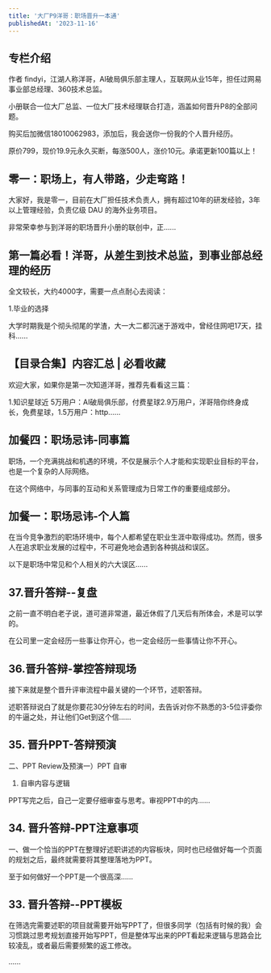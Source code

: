 ```yaml
---
title: '大厂P9洋哥：职场晋升一本通'
publishedAt: '2023-11-16'
---
```


## 专栏介绍

作者 findyi，江湖人称洋哥，AI破局俱乐部主理人，互联网从业15年，担任过网易事业部总经理、360技术总监。  
  
小册联合一位大厂总监、一位大厂技术经理联合打造，涵盖如何晋升P8的全部问题。  
  
购买后加微信18010062983，添加后，我会送你一份我的个人晋升经历。  
  
原价799，现价19.9元永久买断，每涨500人，涨价10元。承诺更新100篇以上！

## 零一：职场上，有人带路，少走弯路！
大家好，我是零一，目前在大厂担任技术负责人，拥有超过10年的研发经验，3年以上管理经验，负责亿级 DAU 的海外业务项目。

非常荣幸参与到洋哥的职场晋升小册的联创中，正......

## 第一篇必看！洋哥，从差生到技术总监，到事业部总经理的经历
全文较长，大约4000字，需要一点点耐心去阅读：

1.毕业的选择

大学时期我是个彻头彻尾的学渣，大一大二都沉迷于游戏中，曾经住网吧17天，挂科......

## 【目录合集】内容汇总 | 必看收藏
欢迎大家，如果你是第一次知道洋哥，推荐先看看这三篇：

1.知识星球近 5万用户：AI破局俱乐部，付费星球2.9万用户，洋哥陪你终身成长，免费星球，1.5万用户：http......

## 加餐四：职场忌讳-同事篇
职场，一个充满挑战和机遇的环境，不仅是展示个人才能和实现职业目标的平台，也是一个复杂的人际网络。

在这个网络中，与同事的互动和关系管理成为日常工作的重要组成部分。

## 加餐一：职场忌讳-个人篇
在当今竞争激烈的职场环境中，每个人都希望在职业生涯中取得成功。然而，很多人在追求职业发展的过程中，不可避免地会遇到各种挑战和误区。

以下是职场中常见和个人相关的六大误区......

## 37.晋升答辩--复盘
之前一直不明白老子说，道可道非常道，最近休假了几天后有所体会，术是可以学的。

在公司里一定会经历一些事让你开心，也一定会经历一些事情让你不开心。

## 36.晋升答辩-掌控答辩现场
接下来就是整个晋升评审流程中最关键的一个环节，述职答辩。

述职答辩说白了就是你要花30分钟左右的时间，去告诉对你不熟悉的3-5位评委你的牛逼之处，并让他们Get到这个信......

## 35. 晋升PPT-答辩预演
二、PPT Review及预演一）PPT 自审

1) 自审内容与逻辑

PPT写完之后，自己一定要仔细审查与思考。审视PPT中的内......

## 34. 晋升答辩-PPT注意事项
一、做一个恰当的PPT在整理好述职讲述的内容板块，同时也已经做好每一个页面的规划之后，最终就需要将其整理落地为PPT。

至于如何做好一个PPT是一个很高深......

## 33. 晋升答辩--PPT模板
在筛选完需要述职的项目就需要开始写PPT了，但很多同学（包括有时候的我）会习惯跳过思考规划直接开始写PPT，但是整体写出来的PPT看起来逻辑与思路会比较凌乱，或者最后需要频繁的返工修改。

......